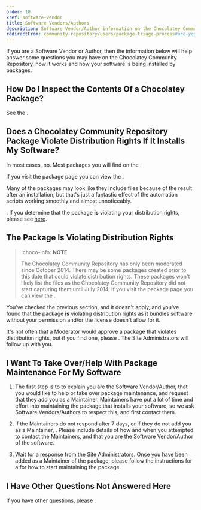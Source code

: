 ```yaml
---
order: 10
xref: software-vendor
title: Software Vendors/Authors
description: Software Vendor/Author information on the Chocolatey Community Repository.
redirectFrom: community-repository/users/package-triage-process#are-you-a-software-vendor
---
```


If you are a Software Vendor or Author, then the information below will help answer some questions you may have on the Chocolatey Community Repository, how it works and how your software is being installed by packages.

## How Do I Inspect the Contents Of a Chocolatey Package?

See the <Xref title="FAQ question" value="ccr-faq" anchor="how-do-i-inspect-the-contents-of-a-chocolatey-package" />.

## Does a Chocolatey Community Repository Package Violate Distribution Rights If It Installs My Software?

In most cases, no. Most packages you will find on the <Xref title="Chocolatey Community Repository](https://community.chocolatey.org/packages) use automation scripts to download the software from the [official distribution point" value="legal" anchor="distributions" />.

If you visit the package page you can view the <Xref title="files included with the package, or download the actual package, to inspect its contents" value="ccr-faq" anchor="how-do-i-inspect-the-contents-of-a-chocolatey-package" />.

Many of the packages may look like they include files because of the result after an installation, but that's just a fantastic effect of the automation scripts working smoothly and almost unnoticeably.

<Xref title="We take distribution rights very seriously" value="legal" anchor="distributions" />. If you determine that the package **is** violating your distribution rights, please see [here](#the-package-is-violating-distribution-rights).

## The Package Is Violating Distribution Rights

> :choco-info: **NOTE**
>
> The Chocolatey Community Repository has only been moderated since October 2014. There may be some packages created prior to this date that could violate distribution rights. These packages won't likely list the files as the Chocolatey Community Repository did not start capturing them until July 2014. If you visit the package page you can view the <Xref title="files included with the package, or download the actual package, to inspect its contents" value="ccr-faq" anchor="how-do-i-inspect-the-contents-of-a-chocolatey-package" />.

You've checked the previous section, and it doesn't apply, and you've found that the package **is** violating distribution rights as it bundles software without your permission and/or the license doesn't allow for it.

It's not often that a Moderator would approve a package that violates distribution rights, but if you find one, please <Xref title="fill out and submit the abuse form" value="ccr-faq" anchor="how-to-report-an-abusive-package" />. The Site Administrators will follow up with you.

## I Want To Take Over/Help With Package Maintenance For My Software

1. The first step is to <Xref title="contact the Maintainers" value="ccr-faq" anchor="how-do-i-contact-the-package-maintainers" /> to explain you are the Software Vendor/Author, that you would like to help or take over package maintenance, and request that they add you as a Maintainer. Maintainers have put a lot of time and effort into maintaining the package that installs your software, so we ask Software Vendors/Authors to respect this, and first contact them.

1. If the Maintainers do not respond after 7 days, or if they do not add you as a Maintainer, <Xref title="contact the Site Admins" value="ccr-faq" anchor="how-do-i-contact-the-site-admins" />. Please include details of how and when you attempted to contact the Maintainers, and that you are the Software Vendor/Author of the software.

1. Wait for a response from the Site Administrators. Once you have been added as a Maintainer of the package, please follow the instructions for a <Xref title="Package Maintainer Handover/Switch" value="package-maintainer-handover" /> for how to start maintaining the package.

## I Have Other Questions Not Answered Here

If you have other questions, please <Xref title="contact the Site Admins" value="ccr-faq" anchor="how-do-i-contact-the-site-admins" />.
